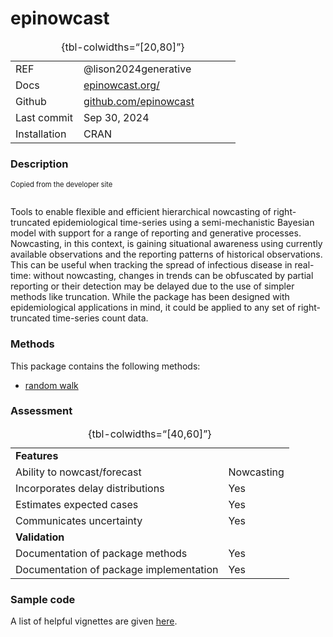 # epinowcast { .unnumbered}

| | 
|:---|:--------|
| REF| @lison2024generative|
| Docs| [epinowcast.org/](https://www.epinowcast.org/)|
| Github| [github.com/epinowcast](https://github.com/epinowcast/epinowcast) |
| Last commit| Sep 30, 2024|
| Installation | CRAN |
: {tbl-colwidths="[20,80]"}

### Description

::: {style="font-size:0.8em"}
Copied from the developer site<br><br>
:::

Tools to enable flexible and efficient hierarchical nowcasting of right-truncated epidemiological time-series using a semi-mechanistic Bayesian model with support for a range of reporting and generative processes. Nowcasting, in this context, is gaining situational awareness using currently available observations and the reporting patterns of historical observations. This can be useful when tracking the spread of infectious disease in real-time: without nowcasting, changes in trends can be obfuscated by partial reporting or their detection may be delayed due to the use of simpler methods like truncation. While the package has been designed with epidemiological applications in mind, it could be applied to any set of right-truncated time-series count data.

### Methods

This package contains the following methods:

-   [random walk](#sec-randomwalk)

### Assessment

| | 
|:---|:--------|
|<strong>Features</strong>||
| Ability to nowcast/forecast| Nowcasting |
| Incorporates delay distributions| Yes |
| Estimates expected cases| Yes |
| Communicates uncertainty| Yes |
|<strong>Validation</strong>||
| Documentation of package methods| Yes|
| Documentation of package implementation| Yes |
: {tbl-colwidths="[40,60]"}

### Sample code

A list of helpful vignettes are given [here](https://package.epinowcast.org/articles/).
